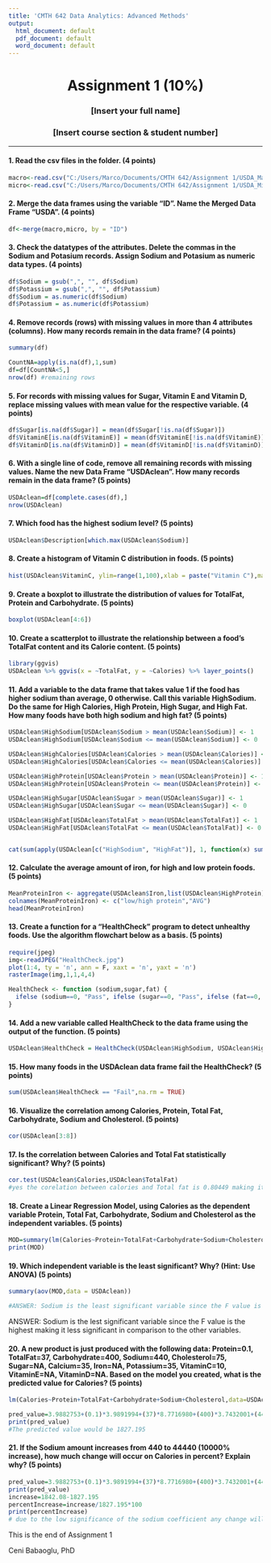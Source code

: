 ---
title: 'CMTH 642 Data Analytics: Advanced Methods'
output:
  html_document: default
  pdf_document: default
  word_document: default
---
<center> <h1> Assignment 1 (10%) </h1> </center>
<center>  <h3> [Insert your full name] </h2> </center>
<center> <h3> [Insert course section & student number] </h2> </center>
---

#### 1. Read the csv files in the folder. (4 points)
```{r}

macro<-read.csv("C:/Users/Marco/Documents/CMTH 642/Assignment 1/USDA_Macronutrients.csv",header= T)
micro<-read.csv("C:/Users/Marco/Documents/CMTH 642/Assignment 1/USDA_Micronutrients.csv",header= T)

```

#### 2. Merge the data frames using the variable "ID". Name the Merged Data Frame "USDA". (4 points)
```{r}
df<-merge(macro,micro, by = "ID")
```

#### 3. Check the datatypes of the attributes. Delete the commas in the Sodium and Potasium records. Assign Sodium and Potasium as numeric data types. (4 points)
```{r}
df$Sodium = gsub(",", "", df$Sodium)
df$Potassium = gsub(",", "", df$Potassium)
df$Sodium = as.numeric(df$Sodium)
df$Potassium = as.numeric(df$Potassium)
```

#### 4. Remove records (rows) with missing values in more than 4 attributes (columns). How many records remain in the data frame? (4 points)
```{r}
summary(df)

CountNA=apply(is.na(df),1,sum)
df=df[CountNA<5,]
nrow(df) #remaining rows 

```

#### 5. For records with missing values for Sugar, Vitamin E and Vitamin D, replace missing values with mean value for the respective variable. (4 points)
```{r}
df$Sugar[is.na(df$Sugar)] = mean(df$Sugar[!is.na(df$Sugar)])
df$VitaminE[is.na(df$VitaminE)] = mean(df$VitaminE[!is.na(df$VitaminE)])
df$VitaminD[is.na(df$VitaminD)] = mean(df$VitaminD[!is.na(df$VitaminD)])
```

#### 6. With a single line of code, remove all remaining records with missing values. Name the new Data Frame "USDAclean". How many records remain in the data frame? (5 points)
```{r}
USDAclean=df[complete.cases(df),]
nrow(USDAclean)
```

#### 7. Which food has the highest sodium level? (5 points)
```{r}
USDAclean$Description[which.max(USDAclean$Sodium)]

```

#### 8. Create a histogram of Vitamin C distribution in foods. (5 points)
```{r}

hist(USDAclean$VitaminC, ylim=range(1,100),xlab = paste("Vitamin C"),main = paste("Vitamin C Distribution"))
```

#### 9. Create a boxplot to illustrate the distribution of values for TotalFat, Protein and Carbohydrate. (5 points)
```{r}
boxplot(USDAclean[4:6])
```

#### 10. Create a scatterplot to illustrate the relationship between a food's TotalFat content and its Calorie content. (5 points)
```{r}
library(ggvis)
USDAclean %>% ggvis(x = ~TotalFat, y = ~Calories) %>% layer_points()
```

#### 11. Add a variable to the data frame that takes value 1 if the food has higher sodium than average, 0 otherwise. Call this variable HighSodium. Do the same for High Calories, High Protein, High Sugar, and High Fat. How many foods have both high sodium and high fat? (5 points)
```{r}

USDAclean$HighSodium[USDAclean$Sodium > mean(USDAclean$Sodium)] <- 1
USDAclean$HighSodium[USDAclean$Sodium <= mean(USDAclean$Sodium)] <- 0

USDAclean$HighCalories[USDAclean$Calories > mean(USDAclean$Calories)] <- 1
USDAclean$HighCalories[USDAclean$Calories <= mean(USDAclean$Calories)] <- 0

USDAclean$HighProtein[USDAclean$Protein > mean(USDAclean$Protein)] <- 1
USDAclean$HighProtein[USDAclean$Protein <= mean(USDAclean$Protein)] <- 0

USDAclean$HighSugar[USDAclean$Sugar > mean(USDAclean$Sugar)] <- 1
USDAclean$HighSugar[USDAclean$Sugar <= mean(USDAclean$Sugar)] <- 0

USDAclean$HighFat[USDAclean$TotalFat > mean(USDAclean$TotalFat)] <- 1
USDAclean$HighFat[USDAclean$TotalFat <= mean(USDAclean$TotalFat)] <- 0


cat(sum(apply(USDAclean[c("HighSodium", "HighFat")], 1, function(x) sum(x) == 2)))
```

#### 12. Calculate the average amount of iron, for high and low protein foods. (5 points)
```{r}
MeanProteinIron <- aggregate(USDAclean$Iron,list(USDAclean$HighProtein),FUN = mean) 
colnames(MeanProteinIron) <- c("low/high protein","AVG")
head(MeanProteinIron)
```

#### 13. Create a function for a "HealthCheck" program to detect unhealthy foods. Use the algorithm flowchart below as a basis. (5 points)
```{r}
require(jpeg)
img<-readJPEG("HealthCheck.jpg")
plot(1:4, ty = 'n', ann = F, xaxt = 'n', yaxt = 'n')
rasterImage(img,1,1,4,4)
```
```{r}
HealthCheck <- function (sodium,sugar,fat) {
  ifelse (sodium==0, "Pass", ifelse (sugar==0, "Pass", ifelse (fat==0, "Pass", "Fail")))
}
```

#### 14. Add a new variable called HealthCheck to the data frame using the output of the function. (5 points)
```{r}
USDAclean$HealthCheck = HealthCheck(USDAclean$HighSodium, USDAclean$HighSugar, USDAclean$HighFat)
```

#### 15. How many foods in the USDAclean data frame fail the HealthCheck? (5 points)
```{r}
sum(USDAclean$HealthCheck == "Fail",na.rm = TRUE)
```

#### 16. Visualize the correlation among Calories, Protein, Total Fat, Carbohydrate, Sodium and Cholesterol. (5 points)
```{r}
cor(USDAclean[3:8])
```

#### 17. Is the correlation between Calories and Total Fat statistically significant? Why? (5 points)
```{r}

cor.test(USDAclean$Calories,USDAclean$TotalFat)
#yes the corelation between calories and Total fat is 0.80449 making it statistically significant due to its linear relationship. Also the p value is less than 0.05 making it statistically significant. The relationship would be described as a high positive relationship. 
```

#### 18. Create a Linear Regression Model, using Calories as the dependent variable Protein, Total Fat, Carbohydrate, Sodium and Cholesterol as the independent variables. (5 points)
```{r}
MOD=summary(lm(Calories~Protein+TotalFat+Carbohydrate+Sodium+Cholesterol,data=USDAclean))
print(MOD)
```

#### 19. Which independent variable is the least significant? Why? (Hint: Use ANOVA) (5 points)
```{r}

summary(aov(MOD,data = USDAclean))

#ANSWER: Sodium is the least significant variable since the F value is the highest making it less significant in comparison to the other variables. Not only that but the P value is above 0.05 as well which would also make it not statistically significant. 

```
ANSWER: Sodium is the lest significant variable since the F value is the highest making it less significant in comparison to the other variables.

#### 20. A new product is just produced with the following data: Protein=0.1, TotalFat=37, Carbohydrate=400, Sodium=440, Cholesterol=75, Sugar=NA, Calcium=35, Iron=NA, Potassium=35, VitaminC=10,	VitaminE=NA, VitaminD=NA. Based on the model you created, what is the predicted value for Calories? (5 points)
```{r}
lm(Calories~Protein+TotalFat+Carbohydrate+Sodium+Cholesterol,data=USDAclean)

pred_value=3.9882753+(0.1)*3.9891994+(37)*8.7716980+(400)*3.7432001+(440)*0.0003383+(75)*0.0110138
print(pred_value)
#The predicted value would be 1827.195
```

#### 21. If the Sodium amount increases from 440 to 44440 (10000% increase), how much change will occur on Calories in percent? Explain why? (5 points)
```{r}
pred_value=3.9882753+(0.1)*3.9891994+(37)*8.7716980+(400)*3.7432001+(44440)*0.0003383+(75)*0.0110138
print(pred_value)
increase=1842.08-1827.195
percentIncrease=increase/1827.195*100
print(percentIncrease)
# due to the low significance of the sodium coefficient any change will have a small change in the predictive value. This is why the percent increase is only 0.81 percent.
```


This is the end of Assignment 1

Ceni Babaoglu, PhD
